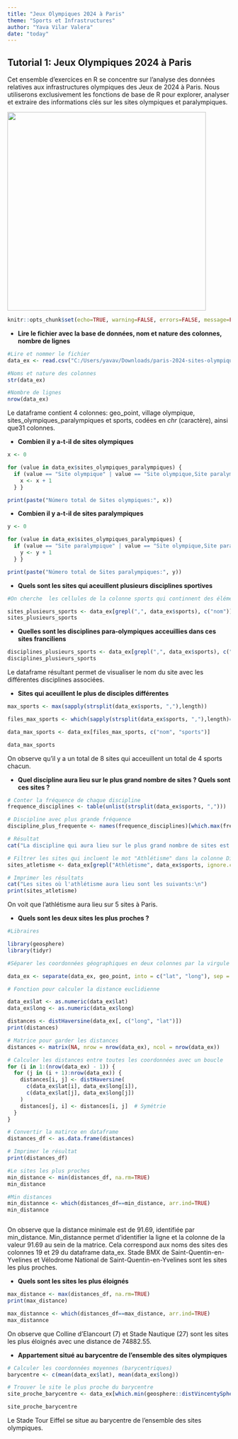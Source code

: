 ```yaml
---
title: "Jeux Olympiques 2024 à Paris"
theme: "Sports et Infrastructures"
author: "Yava Vilar Valera"
date: "today"
---
```


## Tutorial 1: Jeux Olympiques 2024 à Paris

Cet ensemble d'exercices en R se concentre sur l'analyse des données relatives aux infrastructures olympiques des Jeux de 2024 à Paris. Nous utiliserons exclusivement les fonctions de base de R pour explorer, analyser et extraire des informations clés sur les sites olympiques et paralympiques.

![](/Paris20241YearGo2.jpg){fig-align="center" width="448"}

```r
knitr::opts_chunk$set(echo=TRUE, warning=FALSE, errors=FALSE, message=FALSE, results=TRUE, fig.width=8, fig.height=6)

```

-   **Lire le fichier avec la base de données, nom et nature des colonnes, nombre de lignes**

```r

#Lire et nommer le fichier 
data_ex <- read.csv("C:/Users/yavav/Downloads/paris-2024-sites-olympiques-et-paralympiques-franciliens (1).csv", sep=";", dec=",", quote="\"", na.strings = NA)

#Noms et nature des colonnes 
str(data_ex)

#Nombre de lignes 
nrow(data_ex) 
```

Le dataframe contient 4 colonnes: geo_point, village olympique, sites_olympiques_paralympiques et sports, codées en *chr* (caractère), ainsi que31 colonnes.

-   **Combien il y a-t-il de sites olympiques**

```r
x <- 0

for (value in data_ex$sites_olympiques_paralympiques) {
  if (value == "Site olympique" | value == "Site olympique,Site paralympique") {
    x <- x + 1
  } } 

print(paste("Número total de Sites olympiques:", x))

```

-   **Combien il y a-t-il de sites paralympiques**

```r

y <- 0

for (value in data_ex$sites_olympiques_paralympiques) {
  if (value == "Site paralympique" | value == "Site olympique,Site paralympique") {
    y <- y + 1
  } } 

print(paste("Número total de Sites paralympiques:", y))

```

-   **Quels sont les sites qui aceuillent plusieurs disciplines sportives**

```r

#On cherche  les cellules de la colonne sports qui continnent des éléments séparés par un virgule, indice d'acceuil de plus d'un sport

sites_plusieurs_sports <- data_ex[grepl(",", data_ex$sports), c("nom")]
sites_plusieurs_sports
```

-   **Quelles sont les disciplines para-olympiques acceuillies dans ces sites franciliens**

```r
disciplines_plusieurs_sports <- data_ex[grepl(",", data_ex$sports), c("nom", "sports")] 
disciplines_plusieurs_sports
```

Le dataframe résultant permet de visualiser le nom du site avec les différentes disciplines associées.

-   **Sites qui aceuillent le plus de disciples différentes**

```r
max_sports <- max(sapply(strsplit(data_ex$sports, ","),length))

files_max_sports <- which(sapply(strsplit(data_ex$sports, ","),length)==max_sports)

data_max_sports <- data_ex[files_max_sports, c("nom", "sports")]

data_max_sports
```

On observe qu'il y a un total de 8 sites qui acceuillent un total de 4 sports chacun.

-   **Quel discipline aura lieu sur le plus grand nombre de sites ? Quels sont ces sites ?**

```r
# Conter la fréquence de chaque discipline
frequence_disciplines <- table(unlist(strsplit(data_ex$sports, ",")))

# Discipline avec plus grande fréquence
discipline_plus_frequente <- names(frequence_disciplines)[which.max(frequence_disciplines)]

# Résultat
cat("La discipline qui aura lieu sur le plus grand nombre de sites est:", discipline_plus_frequente, "\n")


```

```r
# Filtrer les sites qui incluent le mot "Athlétisme" dans la colonne Discipline
sites_atletisme <- data_ex[grepl("Athlétisme", data_ex$sports, ignore.case = TRUE), c("nom", "sports")]

# Imprimer les résultats
cat("Les sites où l'athlétisme aura lieu sont les suivants:\n")
print(sites_atletisme)
```

On voit que l'athlétisme aura lieu sur 5 sites à Paris.

-   **Quels sont les deux sites les plus proches ?**

```r
#Libraires 

library(geosphere)
library(tidyr)

#Séparer les coordonnées géographiques en deux colonnes par la virgule 

data_ex <- separate(data_ex, geo_point, into = c("lat", "long"), sep = ", ")

# Fonction pour calculer la distance euclidienne

data_ex$lat <- as.numeric(data_ex$lat)
data_ex$long <- as.numeric(data_ex$long)

distances <- distHaversine(data_ex[, c("long", "lat")])
print(distances)

# Matrice pour garder les distances
distances <- matrix(NA, nrow = nrow(data_ex), ncol = nrow(data_ex))

# Calculer les distances entre toutes les coordonnées avec un boucle 
for (i in 1:(nrow(data_ex) - 1)) {
  for (j in (i + 1):nrow(data_ex)) {
    distances[i, j] <- distHaversine(
      c(data_ex$lat[i], data_ex$long[i]),
      c(data_ex$lat[j], data_ex$long[j])
    )
    distances[j, i] <- distances[i, j]  # Symétrie
  }
}

# Convertir la matirce en dataframe
distances_df <- as.data.frame(distances)

# Imprimer le résultat
print(distances_df)

#Le sites les plus proches
min_distance <- min(distances_df, na.rm=TRUE)
min_distance 

#Min distances
min_distannce <- which(distances_df==min_distance, arr.ind=TRUE)
min_distannce



```

On observe que la distance minimale est de 91.69, identifiée par min_distance. Min_distannce permet d'identifier la ligne et la colonne de la valeur 91.69 au sein de la matrice. Cela correspond aux noms des sites des colonnes 19 et 29 du dataframe data_ex. Stade BMX de Saint-Quentin-en-Yvelines et Vélodrome National de Saint-Quentin-en-Yvelines sont les sites les plus proches.

-   **Quels sont les sites les plus éloignés**

```r
max_distance <- max(distances_df, na.rm=TRUE)
print(max_distance)

max_distannce <- which(distances_df==max_distance, arr.ind=TRUE)
max_distannce
```

On observe que Colline d'Elancourt (7) et Stade Nautique (27) sont les sites les plus éloignés avec une distance de 74882.55.

-   **Appartement situé au barycentre de l'ensemble des sites olympiques**

```r
# Calculer les coordonnées moyennes (barycentriques)
barycentre <- c(mean(data_ex$lat), mean(data_ex$long))

# Trouver le site le plus proche du barycentre
site_proche_barycentre <- data_ex[which.min(geosphere::distVincentySphere(barycentre, cbind(data_ex$lat, data_ex$long))), ]

site_proche_barycentre
```

Le Stade Tour Eiffel se situe au barycentre de l'ensemble des sites olympiques.

